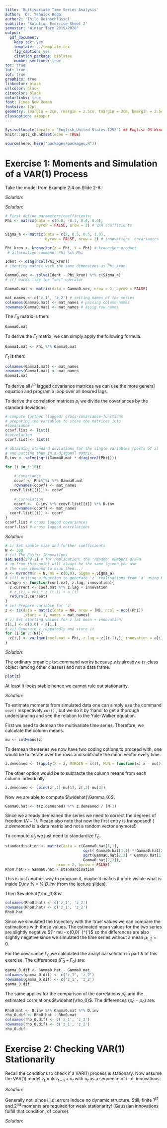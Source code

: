 ```yaml
---
title: 'Multivariate Time Series Analysis'
author: 'Dr. Yannick Hoga'
author2: 'Thilo Reinschlüssel'
subtitle: 'Solution Exercise Sheet 2'
semester: "Winter Term 2019/2020"
output:
  pdf_document:
    keep_tex: yes
    template: ../template.tex
    fig_caption: yes
    citation_package: biblatex
    number_sections: true
toc: true
lot: true
lof: true
graphics: true
linkcolor: black
urlcolor: black
citecolor: black
colorlinks: true
font: Times New Roman
fontsize: 12pt
geometry: lmargin = 2cm, rmargin = 2.5cm, tmargin = 2cm, bmargin = 2.5cm
classoption: a4paper
---
```


```r
Sys.setlocale(locale = "English_United States.1252") ## English US Windows
knitr::opts_chunk$set(echo = TRUE)

source(here::here("packages/packages.R"))
```

# Exercise 1: Moments and Simulation of a VAR(1) Process

Take the model from Example 2.4 on Slide 2-6:

\begin{itemize}
  \item[a)] Derive a formula to obtain the population cross-covariance matrices for the lags $1$ to $10$ and compute them using R.
  \item[] \textit{Hint: A glance at the slides might save you some time.}
\end{itemize}

_Solution:_ 

\begin{align*}
  z_t & = \phi_1 z_{t-1} + a_t\\
  \\
  \Gamma_0 & = E \left( z_t - \mu  \right) \left( z_t - \mu  \right)^{'}\\
  & = E \left[ \phi_1 \left( z_{t -1} - \mu \right) \left( z_{t -1} - \mu \right)^{'} \phi_1^{'} \right] + E \left[a_t a_t^{'} \right]\\
    & =\phi_1  \ \Gamma_0 \ \phi_1^{'} + \Sigma_a\\
  \Leftrightarrow \vec(\Gamma_0) &= (\phi_1 \otimes \phi_1) \cdot \vec(\Gamma_0) + \vec(\Sigma_a) \\
  \Leftrightarrow \vec(\Gamma_0) &= (I_{K^2} - \phi_1 \otimes \phi_1) \cdot \vec(\Sigma_a) \\
 \Rrightarrow \Gamma_1 & = \phi_1 \Gamma_0\\
 \Rrightarrow \Gamma_l & = \phi_{l-1} \Gamma_{l-1} = \phi_1^{l} \Gamma_0\\
\end{align*}

\begin{itemize}
  \item[b)] Based on your results, compute the cross-correlation matrices.
  \item[] \textit{Hint: A loop might save you some time.}
\end{itemize}

_Solution:_ 

```r
# First define parameters/coefficients:
Phi <- matrix(data = c(0.8, -0.3, 0.4, 0.6), 
              byrow = FALSE, nrow = 2) # VAR coefficients

Sigma_a <- matrix(data = c(2, 0.5, 0.5, 1.0), 
                  byrow = FALSE, nrow = 2) # innovations' covariances

Phi_kron <- kronecker(X = Phi, Y = Phi) # kronecker product
 # alternative command: Phi %x% Phi

Ident <- diag(ncol(Phi_kron)) 
# identity matrix with the same dimensions as Phi_kron

Gamma0.vec <- solve(Ident - Phi_kron) %*% c(Sigma_a) 
# c() works like the "vec" operator

Gamma0.mat <- matrix(data = Gamma0.vec, nrow = 2, byrow = FALSE)

mat_names <- c('z_1', 'z_2') # setting names of the series
colnames(Gamma0.mat) <- mat_names # passing column names
rownames(Gamma0.mat) <- mat_names # assig row names
```

The $\Gamma_0$ matrix is then:  

```r
Gamma0.mat
```

To derive the $\Gamma_1$ matrix, we can simply apply the following formula. 

\begin{align*}
  \Gamma_1 & = \phi_1 \Gamma_0\\
\end{align*}

```r
Gamma1.mat <- Phi %*% Gamma0.mat
```

$\Gamma_1$ is then: 

```r
colnames(Gamma1.mat) <- mat_names
rownames(Gamma1.mat) <- mat_names
Gamma1.mat
```

To derive all $l^{th}$ lagged covariance matrices we can use the more general equation and program a loop over all desired lags.

\begin{align*}
  \Rrightarrow \Gamma_l & = \phi_{l-1} \Gamma_{l-1} = \phi_1^{l} \Gamma_0\\
\end{align*}

To derive the correlation matrices $\rho_l$ we divide the covariances by the standard deviations.

\begin{align*}
 \rho_l & = \left( \rho_{ij} (l)\right)_{i,j = 1}^{K} = D^{-1} \Gamma_l D^{-1}  \\
 \\
   & = 
  \begin{pmatrix}
    \dfrac{\Cov(x_t , x_{t-l})}{\sqrt{\Var(x_t) \cdot \Var(x_{t- l})}} &
    \dfrac{\Cov(x_t , y_{t-l})}{\sqrt{\Var(x_t) \cdot \Var(y_{t- l})}}\\
    \dfrac{\Cov(y_t , x_{t-l})}{\sqrt{\Var(y_t) \cdot \Var(x_{t- l})}} &
    \dfrac{\Cov(y_t , y_{t-l})}{\sqrt{\Var(y_t) \cdot \Var(y_{t- l})}}
  \end{pmatrix}\\
\end{align*}

\begin{itemize}
  \item where $D  = \diag \left\{ \sqrt{\Gamma_{11} (0)}, \ldots , \sqrt{\Gamma_{kk} (0)} \right\}$ 
\end{itemize}



```r
# compute further (lagged) cross-covariance-functions
# preparing the variables to store the matrices into 
#covariance
ccovf.list <- list() 
#correlation
ccorf.list <- list() 

# obtaining standard deviations for the single variables (parts of z) 
# and putting them in a diagonal matrix
D.inv <- solve(sqrt(Gamma0.mat * diag(ncol(Phi)))) 

for (i in 1:10){
    
    # covariance
    ccovf <- Phi%^%i %*% Gamma0.mat
    rownames(ccovf) <- mat_names
  ccovf.list[[i]] <- ccovf
    
    # correlation
    ccorf <-  D.inv %*% ccovf.list[[i]] %*% D.inv
    rownames(ccorf) <- mat_names
  ccorf.list[[i]] <- ccorf
}
ccovf.list # cross lagged covariances
ccorf.list # cross lagged correlations
```

\begin{itemize}
  \item[c)] Draw a corresponding innovation sequence $a_t$ for 300 periods from a (multivariate) Gaussian distribution and simulate the given VAR(1) process without any further built-in functions.
  \item[] \textit{Hint: 'mvrnorm' and 'for' are still allowed}
\end{itemize}

_Solution:_ \

\begin{itemize}
  \item Steps:
  \begin{enumerate}
    \item Set $T$ (in code $N$)
    \item Draw $\left\{ a_1, \ldots , a_T \right\} \sim \left[ \mu , \Sigma_a \right]$
    \item Set $z_0 = \mathbb{E} \left( z_t\right)$
    \item $z_1 = \phi_1 z_0 + a_1$
    \item Repeat Step 4 $(T - 1)$ times
    \item (Discard the first few observations to minimize effects of $z_0$ on the results)
    \begin{itemize}
      \item[$\Rightarrow$] \textit{Note} that it is generally advised to discard the first few observations to eliminate the influence of the arbitrary starting point! In our case we skipped this step to keep things short and clear.
    \end{itemize}
  \end{enumerate}
\end{itemize}

```r
# i) Set sample size and further coefficients
N <- 300
# ii) The Basis: Innovations
set.seed(2^9-1) # for replication: the 'random' numbers drawn 
# up from this point will always be the same (given you use 
# the same command to draw them...)
a <- mvrnorm(n = N, mu = c(0,0), Sigma = Sigma_a)
# iii) Writing a function to generate 'z' realisations from 'a' using Phi
var1gen <- function(coef.mat, z.lag, innovation){
  z.current <- coef.mat %*% z.lag + innovation 
  # z_(t) = phi * z_(t-1) + a_(t)
  return(z.current)
}
# iv) Prepare variable for 'z'
z <- ts(data = matrix(data = NA, nrow = (N), ncol = ncol(Phi))
        ,start = 1, names = mat_names)
# v) Set starting values for z (at mean + innovation)
z[1,] <- c(0,0) + a[1,]
# vi) Generate z repeatedly and store it
for (i in 2:(N)){
  z[i,] <- var1gen(coef.mat = Phi, z.lag = z[(i-1),], innovation = a[i,])
}
```

\begin{itemize}
  \item[d)] Plot the multivariate time series you have just created. Does it look stationary?
\end{itemize}

_Solution:_ \

The ordinary organic `plot` command works because $z$ is already a *ts*-class object (among other classes) and not a data frame.

```r
plot(z)
```

At least it looks stable hence we cannot rule out stationarity. 


\begin{itemize}
  \item[e)] Estimate the sample cross-covariance and cross-correlation matrices. Compare these with the population moment matrices from task a)
\end{itemize}

_Solution:_ 

\begin{align*}
  \widehat{\Gamma_0} & = \tilde{z}_T^{'} \tilde{z}_{T-1} \cdot (T - 1)^{-1} \\
  \tilde{z}_T^{'} & = z_T - \widehat{\mu}_z\\
  Z & \ \text{is a} \ T \times 2 \ \text{matrix}\\
  z_t &\  \text{is a} \ 2 \times 1 \ \text{vector}\\
  z_t & := 
  \begin{pmatrix}
    x_t \\
    y_t
  \end{pmatrix} \; \leftarrow \text{variables}\\
  Z_t & := 
  \begin{pmatrix}
    X_{t} & Y_{t} \\
    X_{t-1} & Y_{t-1} \\
    X_{t-2} & Y_{t-2} \\
    \vdots & \vdots \\
    X_{t-t} & Y_{t-t} \\
  \end{pmatrix} \; \leftarrow \text{sample data}\\
  \widehat{\Cov(x_t, y_{t-1})} & = \dfrac{1}{(T - 1)} \sum_{t = 1}^{T}  \left( \tilde{X}_t \cdot \tilde{Y}_{t- 1} \right)\\
  \Rightarrow & \ \text{is part of:} \dfrac{1}{T -1} \cdot \tilde{Z}_t^{'} \tilde{Z}_{t-1} = \widehat{\Gamma_1}
\end{align*}


To estimate moments from simulated data one can simply use the command `cov()` respectively `cor()` , but we do it by 'hand' to get a thorough understanding and see the relation to the Yule-Walker equation. 

First we need to demean the multivariate time series. Therefore, we calculate the column means. 

```r
mu <- colMeans(z)
```

To demean the series we now have two coding options to proceed with, one would be to iterate over the rows and subtracte the mean vector every time. 

```r
z.demeaned <- t(apply(X = z, MARGIN = c(1), FUN = function(x) x - mu))
```

The other option would be to subtracte the column means from each column individually.

```r
z.demeaned <- cbind(z[,1]-mu[1], z[,2]-mu[2])
```

Now we are able to compute $\widehat{\Gamma_0}$. 

```r
Gamma0.hat <- t(z.demeaned) %*% z.demeaned / (N-1) 
```

Since we already demeaned the series we need to correct the degrees of freedom $(N - 1)$. Please also note that now the first entry is transposed! ( _z.demeaned_ is a data matrix and not a random vector anymore!)

To compute $\widehat{\rho}_0$ we just need to standardize $\widehat{\Gamma}_0$. 

```r
standardisation <- matrix(data = c(Gamma0.hat[1,1], 
                                   sqrt( Gamma0.hat[1,1] * Gamma0.hat[2,2]),
                                   sqrt(Gamma0.hat[2,2] * Gamma0.hat[1,1]),
                                   Gamma0.hat[2,2]),
                       nrow = 2, byrow = FALSE) 
Rho0.hat <- Gamma0.hat / standardisation
```

This is just another way to program it, maybe it makes it more visible what is inside $D.inv \ \%*\% \ D.inv$ (from the lecture slides).

Then $\widehat{\rho_0}$ is: 

```r
colnames(Rho0.hat) <- c('z_1', 'z_2')
rownames(Rho0.hat) <- c('z_1', 'z_2')
Rho0.hat
```

Since we simulated the trajectory with the 'true' values we can compare the estimations with these values. The estimated mean values for the two series are slightly negative $(`r mu - c(0,0)` )^{'}$ so the differences are also slightly negative since we simulated the time series without a mean $\mu_{1,2} = 0$.  

For the covariance $\Gamma_0$ we calculated the analytical solution in part _b_ of this exercise. The differences $(\widehat{\Gamma}_0 - \Gamma_0)$ are: 

```r
gamma_0.dif <- Gamma0.hat - Gamma0.mat
colnames(gamma_0.dif) <- c('z_1', 'z_2')
rownames(gamma_0.dif) <- c('z_1', 'z_2')
gamma_0.dif
```

The same applies for the comparison of the correlations $\rho_0$ and the estimated correlations $\widehat{\rho_0}$. The differences $(\widehat{\rho}_0 - \rho_0 )$ are: 

```r
Rho0.mat <- D.inv %*% Gamma0.mat %*% D.inv
rho_0.dif <- Rho0.hat - Rho0.mat
colnames(rho_0.dif) <- c('z_1', 'z_2')
rownames(rho_0.dif) <- c('z_1', 'z_2')
rho_0.dif
```

# Exercise 2: Checking VAR(1) Stationarity

Recall the conditions to check if a VAR(1) process is stationary. Now assume the VAR(1) model $z_{t} = \phi_{1} z_{t-1} + a_{t}$ with $a_{t}$ as a sequence of i.i.d. innovations:

\begin{itemize}
\item[a)] Do you need to make further assumptions on the cross-correlations of $a_{t}$ to ensure stationarity?
\end{itemize}

_Solution:_ 

\begin{align*}
  Z_t & = \phi_1 Z_{t-1} + a_t\\
  a_t & \overset{i.i.d.}{\sim} \left[ \mu_a , \Sigma_a \right]\\
  i.i.d.: & \Cov (a_t , a_{t-1}) = 0
\end{align*}

Generally not, since i.i.d. errors induce no dynamic structure. Still, finite $1^{st}$ and $2^{nd}$ moments are required for weak stationarity! (Gaussian innovations fulfill that condition, of course).


\begin{itemize}
 \item[b)] Which of the following processes are stationary? $\phi_{1} = \dots $ \\
\begin{itemize}	
	\item[i)] $ \begin{pmatrix}
	0.2 & 0.3 \\ 
	-0.6 & 1.1
	\end{pmatrix} $
	\hspace{8em}
	\item[ii)] $ \begin{pmatrix}
	0.5 & 0.3 \\ 
	0 & -0.3
	\end{pmatrix} $
	%\hspace{8em}
	\item[iii)] $ \begin{pmatrix}
	1 & 0 \\ 
	0 & 1
	\end{pmatrix} $
	\hspace{8em}
	\item[iv)] $ \begin{pmatrix}
	1 & -1 \\ 
	1 & -1
	\end{pmatrix} $
	\hspace{8em}
	\item[v)] $ \begin{pmatrix}
	1 & -0.5 \\ 
	-0.5 & 0
	\end{pmatrix} $
\end{itemize}
\end{itemize}

_Solution:_ 

\begin{align*}
  Z_t & = \phi_1 z_{t-1} + a_t\\
  & = \phi_1 \cdot(\phi_1 z_{t-2} + a_{t-1}) + a_t \\
    & = \underbrace{ \phi_1^p \ z_{t-p}}_{\text{stable ?}} + \underbrace{\sum_{i = 0}^{p} \phi_1^{i} \ a_{t -1} }_{\text{summable ?}}
\end{align*}
\begin{align*}
  & \lim_{p \rightarrow \infty} \phi_1^p \longrightarrow 0_{k \times k} \\
  & \Rightarrow \text{eigenvalues !} \\
  & \Rightarrow \phi_1 x = \lambda x \Rightarrow \phi_1^{p} x = \lambda^p x\\
  & \Rightarrow \text{solve:} \left( \phi_1 - I_K \lambda \right) x = 0\\
  & \text{for} \ x \neq 0: \left| \phi_1 - I_K \lambda \right| \overset{!}{=} 0 \\
  & \text{stability (for stationarity)}  \left| \lambda_1 \right|, \ldots,  \left| \lambda_k \right| < 1 \\
\end{align*}


\begin{itemize}	
	\item[i)] $\begin{pmatrix}
	    0.2 & 0.3 \\ 
	    -0.6 & 1.1 \\
	  \end{pmatrix} $
\end{itemize}

\begin{align*}
   = & \begin{pmatrix}
	    0.2 & 0.3 \\ 
	    -0.6 & 1.1 \\
	  \end{pmatrix} - 
	  \begin{pmatrix}
	   \lambda & 0 \\ 
	   0 & \lambda
	  \end{pmatrix}\\
	  = &  
	  \left|
	  \begin{matrix}
      (0.2 - \lambda) & 0.3 \\ 
	    -0.6 & (1.1 - \lambda)
	  \end{matrix}
	  \right| \\
	  = & (0.2 -\lambda)(1.1 - \lambda) - (-0.6) (0.3)\\
	  = & \lambda^2 - 1.3 \lambda + 0.4 \overset{!}{=} 0 \\
	  pq \text{-formula} \Rightarrow  \lambda_{1,2} = & - \left( \dfrac{-1.3}{2} \right) \pm \sqrt{ \left( \dfrac{-1.3}{2} \right)^2 - 0.4 }\\
	   = & 0.65 \pm 0.15 \\
	  \lambda_1 = & 0.8 \\
	  \lambda_2 = & 0.5 \\
	  & |\lambda_1| < 1 , |\lambda_2| < 1,  \; \text{stationary}
\end{align*}

\begin{itemize}	
	\item[ii)] $ \begin{pmatrix}
	0.5 & 0.3 \\ 
	0 & -0.3
	\end{pmatrix} $
\end{itemize}	
	
\begin{align*}
  & \left|
  \begin{matrix}
	0.5 - \lambda & 0.3 \\ 
	0 &  -0.3 - \lambda
	\end{matrix}
	\right| \\
	= & (0.5 - \lambda)(-0.3 - \lambda) - 0.3 \cdot 0 \overset{!}{=} 0 \\
	\Rightarrow & \lambda_1 = 0.5, \; \lambda_2 = 0.3 \Rightarrow \text{stationary} 
\end{align*}
	
	
\begin{itemize}		
		\item[iii)] $ \begin{pmatrix}
	1 & 0 \\ 
	0 & 1
	\end{pmatrix} $
\end{itemize}

\begin{align*}
  & \left|
  \begin{matrix}
	1 - \lambda & 0 \\ 
	0 &  1 - \lambda
	\end{matrix}
	\right| \\
	= & (1 - \lambda)(1 - \lambda) - 0 \cdot 0 \overset{!}{=} 0 \\
	\Rightarrow & \lambda_1 = 1, \; \lambda_2 = 1 \Rightarrow \text{not stationary} 
\end{align*}

\begin{itemize}
	\item[iv)] $ \begin{pmatrix}
	1 & -1 \\ 
	1 & -1
	\end{pmatrix} $
\end{itemize}

\begin{align*}
  & \left|
  \begin{matrix}
	1 - \lambda & -1 \\ 
	1 &  -1 - \lambda
	\end{matrix}
	\right| \\
	= & (1 - \lambda)(-1 - \lambda) - 0 \cdot 0 \overset{!}{=} 0 \\
	= & \lambda^2 + \lambda - \lambda - 1 +1 \\
	= & \lambda^2 \overset{!}{=} 0\\
	\Rightarrow & \lambda_1 = 0, \; \lambda_2 = 0 \Rightarrow \text{ stationary} 
\end{align*}

\begin{itemize}
	\item[v)] $ \begin{pmatrix}
	1 & -0.5 \\ 
	-0.5 & 0
	\end{pmatrix} $
\end{itemize}

\begin{align*}
  & \left|
  \begin{matrix}
	1 - \lambda & -0.5 \\ 
	-0.5 &  0 - \lambda
	\end{matrix}
	\right| \\
	= & (1 - \lambda)( - \lambda) - 0.5 \cdot 0.5 \overset{!}{=} 0 \\
	= & \lambda^2 - \lambda - 0.25 \overset{!}{=} 0\\
	\Rightarrow & \lambda_1 = 0.207, \; \lambda_2 = 1.207 \Rightarrow \text{not stationary} 
\end{align*}







